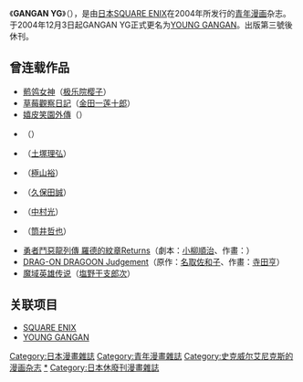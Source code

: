 {{漫畫}}
《'''GANGAN YG'''》（{{lang-ja|ガンガンYG}}），是由[[日本|日本]][[SQUARE_ENIX|SQUARE ENIX]]在2004年所发行的[[青年漫画|青年漫画]]杂志。于2004年12月3日起GANGAN YG正式更名为[[YOUNG_GANGAN|YOUNG GANGAN]]。出版第三號後休刊。

== 曾连载作品 ==
* [[鹡鸰女神|鹡鸰女神]]（[[极乐院樱子|极乐院樱子]]）
* [[草莓觀察日記|草莓觀察日記]]（[[金田一莲十郎|金田一莲十郎]]）
* [[嬉皮笑園|嬉皮笑園外傳]]（{{lang|ja|[[氷川へきる|氷川へきる]]}}）
* {{lang|ja|[[凸凹キャンパス|凸凹キャンパス]]}}（{{lang|ja|[[浦地コナツ|浦地コナツ]]}}）
* {{lang|ja|[[1/Nのゆらぎ|1/Nのゆらぎ]]}}（[[土塚理弘|土塚理弘]]）
* {{lang|ja|[[サークルエー|サークルエー]]}}（[[極山裕|極山裕]]）
* {{lang|ja|[[気象戦隊ウェザースリー|気象戦隊ウェザースリー]]}}（[[久保田誠|久保田誠]]）
* {{lang|ja|[[恋せよ!!_私立青春学園|恋せよ!! 私立青春学園]]}}（[[中村光_(漫画家)|中村光]]）
* {{lang|ja|[[リセット|リセット]]}}（[[筒井哲也|筒井哲也]]）
* [[羅德的紋章|勇者鬥惡龍列傳 羅德的紋章Returns]]（劇本：[[小柳順治|小柳順治]]、作畫：{{lang|ja|[[藤原カムイ|藤原カムイ]]}}）
* [[DRAG-ON_DRAGOON_Judgement|DRAG-ON DRAGOON Judgement]]（原作：[[名取佐和子|名取佐和子]]、作畫：[[寺田亨|寺田亨]]）
* [[魔域英雄传说|魔域英雄传说]]（[[塩野干支郎次|塩野干支郎次]]）

== 关联项目 ==
* [[SQUARE_ENIX|SQUARE ENIX]]
* [[YOUNG_GANGAN|YOUNG GANGAN]]

{{manga-stub}}
{{月刊少年GANGAN的增刊及姊妹雜誌}}
{{DEFAULTSORT:Gangan YG}}

[[Category:日本漫畫雜誌|Category:日本漫畫雜誌]]
[[Category:青年漫畫雜誌|Category:青年漫畫雜誌]]
[[Category:史克威尔艾尼克斯的漫画杂志|Category:史克威尔艾尼克斯的漫画杂志]]
[[Category:YOUNG_GANGAN|*]]
[[Category:日本休廢刊漫畫雜誌|Category:日本休廢刊漫畫雜誌]]